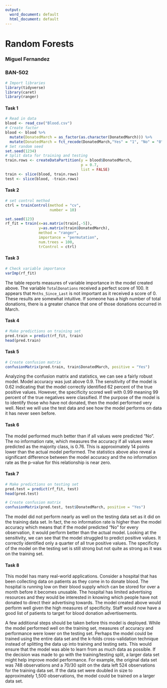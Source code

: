 ---
output:
  word_document: default
  html_document: default
---
# Random Forests
### Miguel Fernandez
### BAN-502

```{r, message=FALSE}
# Import libraries
library(tidyverse)
library(caret)
library(ranger)
```

#### Task 1
```{r, message=FALSE}
# Read in data
blood <- read_csv("Blood.csv")
# Create factor
blood <- blood %>%
  mutate(DonatedMarch = as_factor(as.character(DonatedMarch))) %>%
  mutate(DonatedMarch = fct_recode(DonatedMarch,"Yes" = "1", "No" = "0"))
# Set random seed
set.seed(1234)
# Split data for training and testing
train.rows <- createDataPartition(y = blood$DonatedMarch,
                                  p = 0.7,
                                  list = FALSE)
train <- slice(blood, train.rows)
test <- slice(blood, -train.rows)
```

#### Task 2
```{r}
# set control method
ctrl = trainControl(method = "cv",
                    number = 10)

set.seed(123)
rf_fit = train(x=as.matrix(train[,-5]),
               y=as.matrix(train$DonatedMarch),    
               method = "ranger",  
               importance = "permutation",
               num.trees = 100,
               trControl = ctrl)
```

#### Task 3
```{r}
# Check variable importance
varImp(rf_fit)
```

The table reports measures of variable importance in the model created above. The variable `TotalDonations` received a perfect score of 100. It appears that `Mnths_Since_Last` is not important as it received a score of 0. These results are somewhat intuitive. If someone has a high number of total donations, there is a greater chance that one of those donations occurred in March. 

#### Task 4
```{r}
# Make predictions on training set
pred.train = predict(rf_fit, train)
head(pred.train)
```

#### Task 5
```{r, warning=FALSE}
# Create confusion matrix
confusionMatrix(pred.train, train$DonatedMarch, positive = "Yes")
```

Analyzing the confusion matrix and statistics, we can see a fairly robust model. Model accuracy was just above 0.9. The sensitivity of the model is 0.62 indicating that the model correctly identified 62 percent of the true positive values. However, the specificity scored well with 0.99 meaning 99 percent of the true negatives were classified. If the purpose of the model is to identify those who have not donated, then the model performed very well. Next we will use the test data and see how the model performs on data it has never seen before.

#### Task 6
The model performed much better than if all values were predicted "No". The no information rate, which measures the accuracy if all values were predicted as the majority class, is 0.76. This is approximately 14 points lower than the actual model performed. The statistics above also reveal a significant difference between the model accuracy and the no information rate as the p-value for this relationship is near zero.

#### Task 7
```{r}
# Make predictions on testing set
pred.test = predict(rf_fit, test)
head(pred.test)
```

```{r, warning=FALSE}
# Create confusion matrix
confusionMatrix(pred.test, test$DonatedMarch, positive = "Yes")
```

The model did not perform nearly as well on the testing data set as it did on the training data set. In fact, the no information rate is higher than the model accuracy which means that if the model predicted "No" for every observation, it would perform better than the actual model. Looking at the sensitivity, we can see that the model struggled to predict positive values. It correctly identified only a quarter of all true positive values. The specificity of the model on the testing set is still strong but not quite as strong as it was on the training set. 

#### Task 8
This model has many real-world applications. Consider a hospital that has been collecting data on patients as they come in to donate blood. The hospital is running low on their blood supply which can be stored for over a month before it becomes unusable. The hospital has limited advertising resources and they would be interested in knowing which people have not donated to direct their advertising towards. The model created above would perform well given the high measures of specificity. Staff would now have a good list of patients to target for blood donation advertisements.  

A few additional steps should be taken before this model is deployed. While the model performed well on the training set, measures of accuracy and performance were lower on the testing set. Perhaps the model could be trained using the entire data set and the k-folds cross-validation technique instead of splitting the data up into training and testing sets. This would ensure that the model was able to learn from as much data as possible. If the decision was made to go with the training/testing split, a larger data set might help improve model performance. For example, the original data set was 748 observations and a 70/30 split on the data left 524 observations for the training data set. If the data set were doubled in size to approximately 1,500 observations, the model could be trained on a larger data set.



















